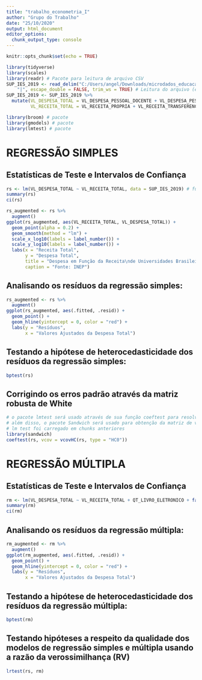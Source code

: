 ---
title: "trabalho_econometria_I"
author: "Grupo do Trabalho"
date: "25/10/2020"
output: html_document
editor_options: 
  chunk_output_type: console
---

```{r setup, include=FALSE}
knitr::opts_chunk$set(echo = TRUE)
```



```{r, echo=FALSE, include=FALSE}
library(tidyverse)
library(scales)
library(readr) # Pacote para leitura de arquivo CSV
SUP_IES_2019 <- read_delim("C:/Users/angel/Downloads/microdados_educacao_superior_2019/Microdados_Educação_Superior_2019/dados/SUP_IES_2019.CSV", 
    "|", escape_double = FALSE, trim_ws = TRUE) # Leitura do arquivo (endereço do meu computador, necessária mudança)
SUP_IES_2019 <- SUP_IES_2019 %>% 
  mutate(VL_DESPESA_TOTAL = VL_DESPESA_PESSOAL_DOCENTE + VL_DESPESA_PESSOAL_TECNICO + VL_DESPESA_PESSOAL_ENCARGO + VL_DESPESA_CUSTEIO + VL_DESPESA_INVESTIMENTO + VL_DESPESA_PESQUISA + VL_DESPESA_OUTRA,
         VL_RECEITA_TOTAL = VL_RECEITA_PROPRIA + VL_RECEITA_TRANSFERENCIA + VL_RECEITA_OUTRA)
```

```{r,echo=FALSE, include=FALSE}
library(broom) # pacote
library(gmodels) # pacote
library(lmtest) # pacote
```


# REGRESSÃO SIMPLES

## Estatísticas de Teste e Intervalos de Confiança
```{r, echo=FALSE}
rs <- lm(VL_DESPESA_TOTAL ~ VL_RECEITA_TOTAL, data = SUP_IES_2019) # função de regressão
summary(rs)
ci(rs)
```


```{r,echo=FALSE}
rs_augmented <- rs %>% 
  augment()
ggplot(rs_augmented, aes(VL_RECEITA_TOTAL, VL_DESPESA_TOTAL)) +
  geom_point(alpha = 0.2) +
  geom_smooth(method = "lm") +
  scale_x_log10(labels = label_number()) +
  scale_y_log10(labels = label_number()) +
  labs(x = "Receita Total",
       y = "Despesa Total",
       title = "Despesa em Função da Receita\nde Universidades Brasileiras",
       caption = "Fonte: INEP") 

```

## Analisando os resíduos da regressão simples:
```{r, echo=FALSE}
rs_augmented <- rs %>% 
  augment()
ggplot(rs_augmented, aes(.fitted, .resid)) +
  geom_point() +
  geom_hline(yintercept = 0, color = "red") +
  labs(y = "Resíduos",
       x = "Valores Ajustados da Despesa Total")
```

## Testando a hipótese de heterocedasticidade dos resíduos da regressão simples:
```{r,echo=FALSE}
bptest(rs)
```

## Corrigindo os erros padrão através da matriz robusta de White
```{r, echo=FALSE}
# o pacote lmtest será usado através de sua função coeftest para resolver a questão da heterocedasticidade
# além disso, o pacote Sandwich será usado para obtenção da matriz de variância-covariância
# lm test foi carregado em chunks anteriores
library(sandwich)
coeftest(rs, vcov = vcovHC(rs, type = "HC0"))
```


# REGRESSÃO MÚLTIPLA

##  Estatísticas de Teste e Intervalos de Confiança
```{r, echo=FALSE}
rm <- lm(VL_DESPESA_TOTAL ~ VL_RECEITA_TOTAL + QT_LIVRO_ELETRONICO + factor(CO_REGIAO) + factor(TP_CATEGORIA_ADMINISTRATIVA) + IN_CAPITAL, data = SUP_IES_2019)
summary(rm)
ci(rm)
```


## Analisando os resíduos da regressão múltipla:
```{r, echo=FALSE}
rm_augmented <- rm %>% 
  augment()
ggplot(rm_augmented, aes(.fitted, .resid)) +
  geom_point() +
  geom_hline(yintercept = 0, color = "red") +
  labs(y = "Resíduos",
       x = "Valores Ajustados da Despesa Total")
```

## Testando a hipótese de heterocedasticidade dos resíduos da regressão múltipla:
```{r,echo=FALSE}
bptest(rm)
```

## Testando hipóteses a respeito da qualidade dos modelos de regressão simples e múltipla usando a razão da verossimilhança (RV)
```{r, echo=FALSE}
lrtest(rs, rm)
```

